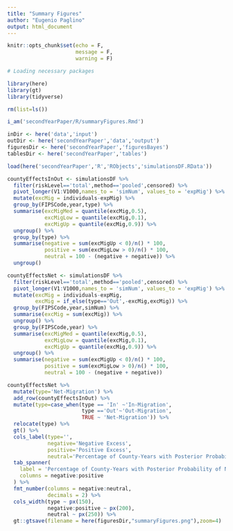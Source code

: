 ```yaml
---
title: "Summary Figures"
author: "Eugenio Paglino"
output: html_document
---
```


```r
knitr::opts_chunk$set(echo = F,
                      message = F,
                      warning = F)
```

```r
# Loading necessary packages

library(here)
library(gt)
library(tidyverse)
```

```r
rm(list=ls())

i_am('secondYearPaper/R/summaryFigures.Rmd')

inDir <- here('data','input')
outDir <- here('secondYearPaper','data','output')
figuresDir <- here('secondYearPaper','figuresBayes')
tablesDir <- here('secondYearPaper','tables')
```

```r
load(here('secondYearPaper','R','RObjects','simulationsDF.RData'))
```

```r
countyEffectsInOut <- simulationsDF %>%
  filter(riskLevel=='total',method=='pooled',censored) %>%
  pivot_longer(V1:V1000,names_to = 'simNum', values_to = 'expMig') %>%
  mutate(excMig = individuals-expMig) %>%
  group_by(FIPSCode,year,type) %>%
  summarise(excMigMed = quantile(excMig,0.5),
            excMigLow = quantile(excMig,0.1),
            excMigUp = quantile(excMig,0.9)) %>%
  ungroup() %>%
  group_by(type) %>%
  summarise(negative = sum(excMigUp < 0)/n() * 100,
            positive = sum(excMigLow > 0)/n() * 100,
            neutral = 100 - (negative + negative)) %>%
  ungroup()
```

```r
countyEffectsNet <- simulationsDF %>%
  filter(riskLevel=='total',method=='pooled',censored) %>%
  pivot_longer(V1:V1000,names_to = 'simNum', values_to = 'expMig') %>%
  mutate(excMig = individuals-expMig,
         excMig = if_else(type=='Out',-excMig,excMig)) %>%
  group_by(FIPSCode,year,simNum) %>%
  summarise(excMig = sum(excMig)) %>%
  ungroup() %>%
  group_by(FIPSCode,year) %>%
  summarise(excMigMed = quantile(excMig,0.5),
            excMigLow = quantile(excMig,0.1),
            excMigUp = quantile(excMig,0.9)) %>%
  ungroup() %>%
  summarise(negative = sum(excMigUp < 0)/n() * 100,
            positive = sum(excMigLow > 0)/n() * 100,
            neutral = 100 - (negative + negative))
```

```r
countyEffectsNet %>%
  mutate(type='Net-Migration') %>%
  add_row(countyEffectsInOut) %>%
  mutate(type=case_when(type == 'In' ~'In-Migration',
                        type =='Out'~'Out-Migration',
                        TRUE ~ 'Net-Migration')) %>%
  relocate(type) %>%
  gt() %>%
  cols_label(type='',
             negative='Negative Excess',
             positive='Positive Excess',
             neutral='Percentage of County-Years with Posterior Probability of Non-Zero Excess <=80%') %>%
  tab_spanner(
    label = 'Percentage of County-Years with Posterior Probability of Non-Zero Excess > 80%',
    columns = negative:positive
  ) %>%
  fmt_number(columns = negative:neutral,
             decimals = 2) %>%
  cols_width(type ~ px(150),
             negative:positive ~ px(200),
             neutral ~ px(250)) %>%
  gt::gtsave(filename = here(figuresDir,"summaryFigures.png"),zoom=4)
```

